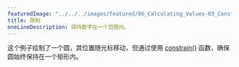 ---
featuredImage: "../../../images/featured/06_Calculating_Values-03_Constrain-thumbnail.png"
title: 限制
oneLineDescription: 保持数字在一个范围内。
---

这个例子绘制了一个圆，其位置随光标移动，但通过使用 <a href="https://p5js.org/reference/p5/constrain" target="_blank">constrain()</a> 函数，确保圆始终保持在一个矩形内。

